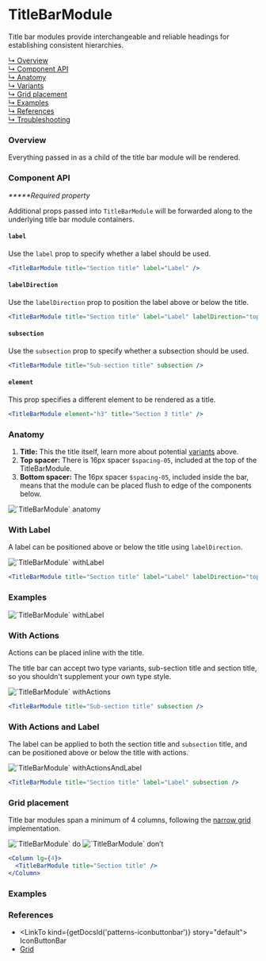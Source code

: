



# TitleBarModule

Title bar modules provide interchangeable and reliable headings for establishing
consistent hierarchies.

[↳ Overview](#overview)  
[↳ Component API](#component-api)  
[↳ Anatomy](#anatomy)  
[↳ Variants](#variants)  
[↳ Grid placement](#grid-placement)  
[↳ Examples](#examples)  
[↳ References](#references)  
[↳ Troubleshooting](#troubleshooting)

### Overview

Everything passed in as a child of the title bar module will be rendered.

<Canvas>
  <Story
    id={getDocsId('layout-modules-titlebarmodule--default')}
    parameters={parameters}
  />
</Canvas>

### Component API

<ArgsTable />

_**\***Required property_

Additional props passed into `TitleBarModule` will be forwarded along to the
underlying title bar module containers.

#### `label`

Use the `label` prop to specify whether a label should be used.

<Canvas withSource="none">
  <Default
    label="Label"
    element="h2"
    title="Section title"
    parameters={parameters}
  />
</Canvas>

```jsx
<TitleBarModule title="Section title" label="Label" />
```

#### `labelDirection`

Use the `labelDirection` prop to position the label above or below the title.

<Canvas withSource="none">
  <Default
    label="Label"
    labelDirection="bottom"
    element="h2"
    title="Section title"
    parameters={parameters}
  />
</Canvas>

```jsx
<TitleBarModule title="Section title" label="Label" labelDirection="top" />
```

#### `subsection`

Use the `subsection` prop to specify whether a subsection should be used.

<Canvas withSource="none">
  <Default title="Sub-section title" subsection parameters={parameters} />
</Canvas>

```jsx
<TitleBarModule title="Sub-section title" subsection />
```

#### `element`

This prop specifies a different element to be rendered as a title.

<Canvas withSource="none">
  <Default element="h3" title="Section 3 title" parameters={parameters} />
</Canvas>

```jsx
<TitleBarModule element="h3" title="Section 3 title" />
```

### Anatomy

1. **Title:** This the title itself, learn more about potential
   [variants](#variants) above.
2. **Top spacer:** There is 16px spacer `$spacing-05`, included at the top of
   the TitleBarModule.
3. **Bottom spacer:** The 16px spacer `$spacing-05`, included inside the bar,
   means that the module can be placed flush to edge of the components below.

<img alt="`TitleBarModule` anatomy" src={anatomy} />

### With Label

A label can be positioned above or below the title using `labelDirection`.

<img alt="`TitleBarModule` withLabel" src={withLabel} />

```jsx
<TitleBarModule title="Section title" label="Label" labelDirection="top" />
```

### Examples

<Row>
  <Column>
    <img alt="`TitleBarModule` withLabel" src={withLabelPositions} />
  </Column>
</Row>

### With Actions

Actions can be placed inline with the title.

The title bar can accept two type variants, sub-section title and section title,
so you shouldn't supplement your own type style.

<img alt="`TitleBarModule` withActions" src={withActions} />

```jsx
<TitleBarModule title="Sub-section title" subsection />
```

### With Actions and Label

The label can be applied to both the section title and `subsection` title, and
can be positioned above or below the title with actions.

<img alt="`TitleBarModule` withActionsAndLabel" src={withActionsAndLabel} />

```jsx
<TitleBarModule title="Section title" label="Label" subsection />
```

### Grid placement

Title bar modules span a minimum of 4 columns, following the
[narrow grid](https://react.carbondesignsystem.com/?path=/docs/grid--narrow)
implementation.

<Row>
  <Column>
    <img alt="`TitleBarModule` do" src={doImage} />
  </Column>

  <Column>
    <img alt="`TitleBarModule` don’t" src={dont} />
  </Column>
</Row>

```jsx
<Column lg={4}>
  <TitleBarModule title="Section title" />
</Column>
```

### Examples

<Row>
  <Detail />
  <Overview />
</Row>

### References

- <LinkTo kind={getDocsId('patterns-iconbuttonbar')} story="default">
    IconButtonBar
  </LinkTo>
- [Grid](https://react.carbondesignsystem.com/?path=/docs/grid--narrow)

<Troubleshooting />
